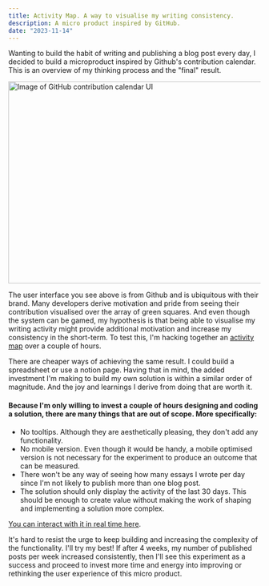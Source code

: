 ```yaml
---
title: Activity Map. A way to visualise my writing consistency.
description: A micro product inspired by GitHub.
date: "2023-11-14"
---
```


Wanting to build the habit of writing and publishing a blog post every day, I decided to build a microproduct inspired by Github's contribution calendar. This is an overview of my thinking process and the "final" result.

<Image src="/github-activity.png" width="718" height="404" alt="Image of GitHub contribution calendar UI" />

The user interface you see above is from Github and is ubiquitous with their brand. Many developers derive motivation and pride from seeing their contribution visualised over the array of green squares. And even though the system can be gamed, my hypothesis is that being able to visualise my writing activity might provide additional motivation and increase my consistency in the short-term. To test this, I'm hacking together an [activity map](/dashboard) over a couple of hours.

There are cheaper ways of achieving the same result. I could build a spreadsheet or use a notion page. Having that in mind, the added investment I'm making to build my own solution is within a similar order of magnitude. And the joy and learnings I derive from doing that are worth it.

#### Because I'm only willing to invest a couple of hours designing and coding a solution, there are many things that are out of scope. More specifically:
- No tooltips. Although they are aesthetically pleasing, they don't add any functionality.
- No mobile version. Even though it would be handy, a mobile optimised version is not necessary for the experiment to produce an outcome that can be measured.
- There won't be any way of seeing how many essays I wrote per day since I'm not likely to publish more than one blog post.
- The solution should only display the activity of the last 30 days. This should be enough to create value without making the work of shaping and implementing a solution more complex.

[You can interact with it in real time here](/dashboard).

It's hard to resist the urge to keep building and increasing the complexity of the functionality. I'll try my best! If after 4 weeks, my number of published posts per week increased consistently, then I'll see this experiment as a success and proceed to invest more time and energy into improving or rethinking the user experience of this micro product.
